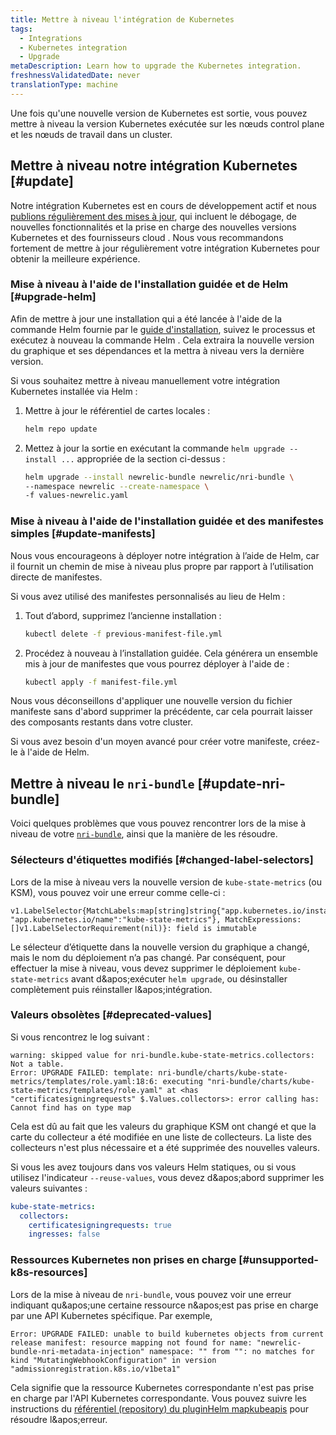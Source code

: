 ```yaml
---
title: Mettre à niveau l'intégration de Kubernetes
tags:
  - Integrations
  - Kubernetes integration
  - Upgrade
metaDescription: Learn how to upgrade the Kubernetes integration.
freshnessValidatedDate: never
translationType: machine
---
```


Une fois qu'une nouvelle version de Kubernetes est sortie, vous pouvez mettre à niveau la version Kubernetes exécutée sur les nœuds control plane et les nœuds de travail dans un cluster.

## Mettre à niveau notre intégration Kubernetes [#update]

Notre intégration Kubernetes est en cours de développement actif et nous [publions régulièrement des mises à jour](/docs/release-notes/infrastructure-release-notes/kubernetes-integration-release-notes/), qui incluent le débogage, de nouvelles fonctionnalités et la prise en charge des nouvelles versions Kubernetes et des fournisseurs cloud . Nous vous recommandons fortement de mettre à jour régulièrement votre intégration Kubernetes pour obtenir la meilleure expérience.

### Mise à niveau à l'aide de l'installation guidée et de Helm [#upgrade-helm]

Afin de mettre à jour une installation qui a été lancée à l'aide de la commande Helm fournie par le [guide d'installation](https://one.newrelic.com/nr1-core?state=51fbbd48-c8ca-ead9-bb90-af96e18d82a7), suivez le processus et exécutez à nouveau la commande Helm . Cela extraira la nouvelle version du graphique et ses dépendances et la mettra à niveau vers la dernière version.

Si vous souhaitez mettre à niveau manuellement votre intégration Kubernetes installée via Helm :

1. Mettre à jour le référentiel de cartes locales :

   ```bash
   helm repo update
   ```

2. Mettez à jour la sortie en exécutant la commande `helm upgrade --install ...` appropriée de la section ci-dessus :

   ```bash
   helm upgrade --install newrelic-bundle newrelic/nri-bundle \
   --namespace newrelic --create-namespace \
   -f values-newrelic.yaml
   ```

### Mise à niveau à l'aide de l'installation guidée et des manifestes simples [#update-manifests]

<Callout variant="tip">
  Nous vous encourageons à déployer notre intégration à l’aide de Helm, car il fournit un chemin de mise à niveau plus propre par rapport à l’utilisation directe de manifestes.
</Callout>

Si vous avez utilisé des manifestes personnalisés au lieu de Helm :

1. Tout d’abord, supprimez l’ancienne installation :

   ```bash
   kubectl delete -f previous-manifest-file.yml
   ```

2. Procédez à nouveau à l’installation guidée. Cela générera un ensemble mis à jour de manifestes que vous pourrez déployer à l'aide de :

   ```bash
   kubectl apply -f manifest-file.yml
   ```

Nous vous déconseillons d'appliquer une nouvelle version du fichier manifeste sans d'abord supprimer la précédente, car cela pourrait laisser des composants restants dans votre cluster.

Si vous avez besoin d'un moyen avancé pour créer votre manifeste, créez-le à l'aide de Helm.

## Mettre à niveau le `nri-bundle` [#update-nri-bundle]

Voici quelques problèmes que vous pouvez rencontrer lors de la mise à niveau de votre [`nri-bundle`](https://github.com/newrelic/helm-charts/blob/master/charts/nri-bundle/README.md), ainsi que la manière de les résoudre.

### Sélecteurs d'étiquettes modifiés [#changed-label-selectors]

Lors de la mise à niveau vers la nouvelle version de `kube-state-metrics` (ou KSM), vous pouvez voir une erreur comme celle-ci :

```
v1.LabelSelector{MatchLabels:map[string]string{"app.kubernetes.io/instance":"newrelic", "app.kubernetes.io/name":"kube-state-metrics"}, MatchExpressions:[]v1.LabelSelectorRequirement(nil)}: field is immutable
```

Le sélecteur d’étiquette dans la nouvelle version du graphique a changé, mais le nom du déploiement n’a pas changé. Par conséquent, pour effectuer la mise à niveau, vous devez supprimer le déploiement `kube-state-metrics` avant d&amp;apos;exécuter `helm upgrade`, ou désinstaller complètement puis réinstaller l&amp;apos;intégration.

### Valeurs obsolètes [#deprecated-values]

Si vous rencontrez le log suivant :

```
warning: skipped value for nri-bundle.kube-state-metrics.collectors: Not a table.
Error: UPGRADE FAILED: template: nri-bundle/charts/kube-state-metrics/templates/role.yaml:18:6: executing "nri-bundle/charts/kube-state-metrics/templates/role.yaml" at <has "certificatesigningrequests" $.Values.collectors>: error calling has: Cannot find has on type map
```

Cela est dû au fait que les valeurs du graphique KSM ont changé et que la carte du collecteur a été modifiée en une liste de collecteurs. La liste des collecteurs n'est plus nécessaire et a été supprimée des nouvelles valeurs.

Si vous les avez toujours dans vos valeurs Helm statiques, ou si vous utilisez l'indicateur `--reuse-values`, vous devez d&amp;apos;abord supprimer les valeurs suivantes :

```yml
kube-state-metrics:
  collectors:
    certificatesigningrequests: true
    ingresses: false
```

### Ressources Kubernetes non prises en charge [#unsupported-k8s-resources]

Lors de la mise à niveau de `nri-bundle`, vous pouvez voir une erreur indiquant qu&amp;apos;une certaine ressource n&amp;apos;est pas prise en charge par une API Kubernetes spécifique. Par exemple,

```
Error: UPGRADE FAILED: unable to build kubernetes objects from current release manifest: resource mapping not found for name: "newrelic-bundle-nri-metadata-injection" namespace: "" from "": no matches for kind "MutatingWebhookConfiguration" in version "admissionregistration.k8s.io/v1beta1"
```

Cela signifie que la ressource Kubernetes correspondante n'est pas prise en charge par l'API Kubernetes correspondante. Vous pouvez suivre les instructions du [référentiel (repository) du pluginHelm mapkubeapis](https://github.com/helm/helm-mapkubeapis) pour résoudre l&amp;apos;erreur.